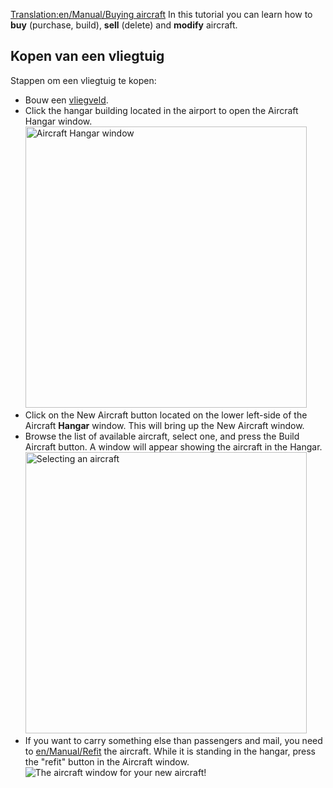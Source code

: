 [[Translation:en/Manual/Buying aircraft]]
{{nl/Vertaling|en/Manual/Buying aircraft|0}}
{{nl/Manual/Tutorial/Tutorial}}
In this tutorial you can learn how to '''buy''' (purchase, build), '''sell''' (delete) and '''modify''' aircraft.

== Kopen van een vliegtuig ==
Stappen om een vliegtuig te kopen:
* Bouw een [[nl/Manual/Bouw vliegveld|vliegveld]].
* Click the hangar building located in the airport to open the Aircraft Hangar window.<br/>[[File:en/Vliegtuigkopen 1.png|none|thumb|450px|Aircraft Hangar window]]
* Click on the New Aircraft button located on the lower left-side of the Aircraft '''Hangar''' window. This will bring up the New Aircraft window.
*Browse the list of available aircraft, select one, and press the Build Aircraft button.  A window will appear showing the aircraft in the Hangar.<br/>[[File:nl/Manual/Vliegtuigkopen 2.png|none|thumb|450px|Selecting an aircraft]]
*If you want to carry something else than passengers and mail, you need to [[en/Manual/Refit]] the aircraft.  While it is standing in the hangar, press the "refit" button in the Aircraft window.<br/>[[File:nl/Manual/Vliegtuigkopen 3.png|none|frame|The aircraft window for your new aircraft!]]